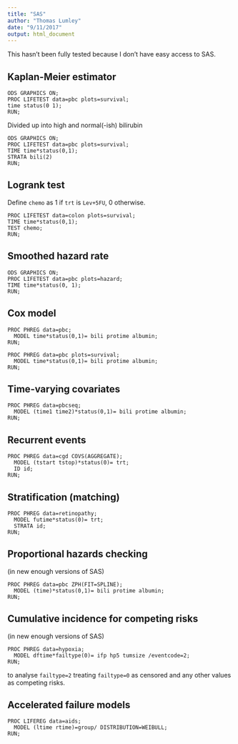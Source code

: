 ```yaml
---
title: "SAS"
author: "Thomas Lumley"
date: "9/11/2017"
output: html_document
---
```


This hasn't been fully tested because I don't have easy access to SAS.

## Kaplan-Meier estimator

```
ODS GRAPHICS ON;
PROC LIFETEST data=pbc plots=survival;
time status(0 1);
RUN;
```

Divided up into high and normal(-ish) bilirubin

```
ODS GRAPHICS ON;
PROC LIFETEST data=pbc plots=survival;
TIME time*status(0,1);
STRATA bili(2)
RUN;
```

## Logrank test

Define `chemo` as 1 if `trt` is `Lev+5FU`, 0 otherwise.


```
PROC LIFETEST data=colon plots=survival;
TIME time*status(0,1);
TEST chemo;
RUN;
```


## Smoothed hazard rate
```
ODS GRAPHICS ON;
PROC LIFETEST data=pbc plots=hazard;
TIME time*status(0, 1);
RUN;
```


## Cox model


```
PROC PHREG data=pbc;
  MODEL time*status(0,1)= bili protime albumin;
RUN;
```

```
PROC PHREG data=pbc plots=survival;
  MODEL time*status(0,1)= bili protime albumin;
RUN;
```

## Time-varying covariates

```
PROC PHREG data=pbcseq;
  MODEL (time1 time2)*status(0,1)= bili protime albumin;
RUN;
```

## Recurrent events


```
PROC PHREG data=cgd COVS(AGGREGATE);
  MODEL (tstart tstop)*status(0)= trt;
  ID id;
RUN;
```

## Stratification (matching)

```
PROC PHREG data=retinopathy;
  MODEL futime*status(0)= trt;
  STRATA id;
RUN;
```

## Proportional hazards checking

(in new enough versions of SAS)
 

```
PROC PHREG data=pbc ZPH(FIT=SPLINE);
  MODEL (time)*status(0,1)= bili protime albumin;
RUN;
```

## Cumulative incidence for competing risks

(in new enough versions of SAS)

```
PROC PHREG data=hypoxia;
  MODEL dftime*failtype(0)= ifp hp5 tumsize /eventcode=2;
RUN;
```

to analyse `failtype=2` treating `failtype=0` as censored and any other values as competing risks.

## Accelerated failure models

```
PROC LIFEREG data=aids;
  MODEL (ltime rtime)=group/ DISTRIBUTION=WEIBULL;
RUN;
```